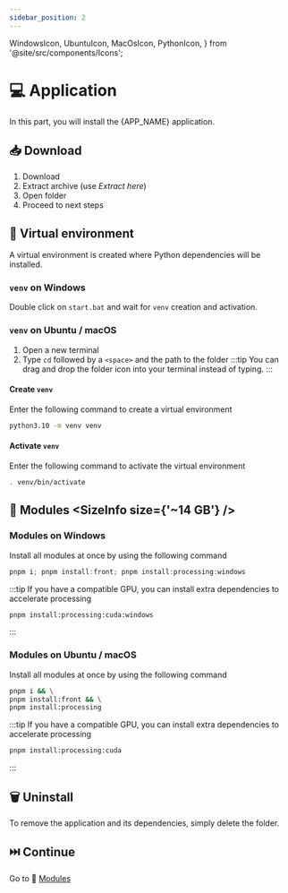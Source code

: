 ```yaml
---
sidebar_position: 2
---
```


  WindowsIcon,
  UbuntuIcon,
  MacOsIcon,
  PythonIcon,
} from '@site/src/components/Icons';

# 💻 Application

In this part, you will install the {APP_NAME} application.

## 📥 Download <SizeInfo size={SIZE} />

1. Download <SourceLink version={VERSION} size={SIZE} />
2. Extract archive (use _Extract here_)
3. Open folder <AppDirectory version={VERSION} />
4. Proceed to next steps

## 🔮 Virtual environment

A virtual environment is created where <PythonIcon /> Python dependencies will
be installed.

### `venv` on <WindowsIcon /> Windows

Double click on `start.bat` and wait for `venv` creation and activation.

### `venv` on <UbuntuIcon /> Ubuntu / <MacOsIcon /> macOS

1. Open a new terminal
2. Type `cd` followed by a `<space>` and the path to the <AppDirectory
       version={VERSION} /> folder
   :::tip
   You can drag and drop the folder icon into your terminal instead of typing.
   :::

#### Create `venv`

Enter the following command to create a virtual environment

```bash
python3.10 -m venv venv
```

#### Activate `venv`

Enter the following command to activate the virtual environment

```bash
. venv/bin/activate
```

## 🧩 Modules <SizeInfo size={'~14 GB'} />

### Modules on <WindowsIcon /> Windows

Install all modules at once by using the following command

```powershell
pnpm i; pnpm install:front; pnpm install:processing:windows
```

:::tip
If you have a compatible GPU, you can install extra dependencies to accelerate
processing

```bash
pnpm install:processing:cuda:windows
```

:::

### Modules on <UbuntuIcon /> Ubuntu / <MacOsIcon /> macOS

Install all modules at once by using the following command

```bash
pnpm i && \
pnpm install:front && \
pnpm install:processing
```

:::tip
If you have a compatible GPU, you can install extra dependencies to accelerate
processing

```bash
pnpm install:processing:cuda
```

:::

## 🗑️ Uninstall

To remove the application and its dependencies, simply delete the <AppDirectory
version={VERSION} /> folder.

## ⏭️ Continue

Go to 🧩 [Modules](../../modules/index.mdx)
